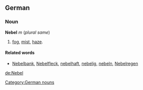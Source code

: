 ==German==
===Noun===
'''Nebel''' ''m'' (''plural same'')
# [[fog]], [[mist]], [[haze]].

====Related words====
* [[Nebelbank]], [[Nebelfleck]], [[nebelhaft]], [[nebelig]], [[nebeln]], [[Nebelregen]]

[[Category:German nouns]]

[[de:Nebel]]